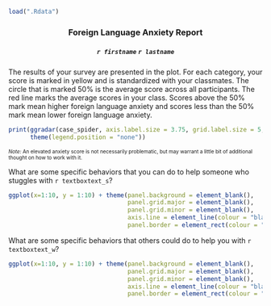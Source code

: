 ```r
load(".Rdata")
```

<center> <h3>Foreign Language Anxiety Report</h3> </center>
<n></n>
<center> <h5>`r firstname` `r lastname`</h5> </center>
<n></n>

The results of your survey are presented in the plot. For each category, your score is marked in yellow and is standardized with your classmates. The circle that is marked 50% is the average score across all participants. The red line marks the average scores in your class. Scores above the 50% mark mean higher foreign language anxiety and scores less than the 50% mark mean lower foreign language anxiety.

```r
print(ggradar(case_spider, axis.label.size = 3.75, grid.label.size = 5, group.point.size = 3.5) +
      theme(legend.position = "none"))
```
<p style="font-size:10px">*Note:* An elevated anxiety score is not necessarily problematic, but may warrant a little bit of additional thought on how to work with it.</p>

What are some specific behaviors that you can do to help someone who stuggles with `r textboxtext_s`?
```r
ggplot(x=1:10, y = 1:10) + theme(panel.background = element_blank(),
                                 panel.grid.major = element_blank(), 
                                 panel.grid.minor = element_blank(),
                                 axis.line = element_line(colour = "black"),
                                 panel.border = element_rect(colour = "black", fill=NA, size=1))

```

What are some specific behaviors that others could do to help you with `r textboxtext_w`?
```r
ggplot(x=1:10, y = 1:10) + theme(panel.background = element_blank(),
                                 panel.grid.major = element_blank(), 
                                 panel.grid.minor = element_blank(),
                                 axis.line = element_line(colour = "black"),
                                 panel.border = element_rect(colour = "black", fill=NA, size=1))

```